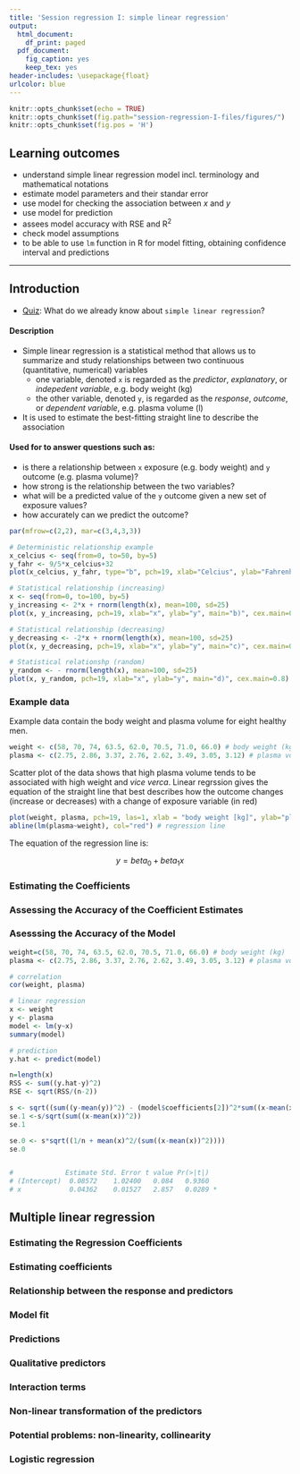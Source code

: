 ```yaml
---
title: 'Session regression I: simple linear regression'
output:
  html_document:
    df_print: paged
  pdf_document:
    fig_caption: yes
    keep_tex: yes
header-includes: \usepackage{float}
urlcolor: blue
---
```



```r
knitr::opts_chunk$set(echo = TRUE)
knitr::opts_chunk$set(fig.path="session-regression-I-files/figures/")
knitr::opts_chunk$set(fig.pos = 'H')
```


## Learning outcomes
- understand simple linear regression model incl. terminology and mathematical notations
- estimate model parameters and their standar error
- use model for checking the association between _x_ and _y_
- use model for prediction
- assees model accuracy with RSE and R$^2$
- check model assumptions
- to be able to use `lm` function in R for model fitting, obtaining confidence interval and predictions

-------

## Introduction
- [Quiz](https://forms.gle/bHZr1MP454npysAFA): What do we already know about `simple linear regression`? 



#### Description
- Simple linear regression is a statistical method that allows us to summarize and study relationships between two continuous (quantitative, numerical) variables
  - one variable, denoted `x` is regarded as the *predictor*, *explanatory*, or *indepedent variable*, e.g. body weight (kg)
  - the other variable, denoted `y`, is regarded as the *response*, *outcome*, or *dependent variable*, e.g. plasma volume (l)
- It is used to estimate the best-fitting straight line to describe the association

#### Used for to answer questions such as: 
- is there a relationship between `x` exposure (e.g. body weight) and `y` outcome (e.g. plasma volume)?
- how strong is the relationship between the two variables?
- what will be a predicted value of the `y` outcome given a new set of exposure values?
- how accurately can we predict the outcome?

\newpage


```r

par(mfrow=c(2,2), mar=c(3,4,3,3))

# Deterministic relationship example
x_celcius <- seq(from=0, to=50, by=5)
y_fahr <- 9/5*x_celcius+32
plot(x_celcius, y_fahr, type="b", pch=19, xlab="Celcius", ylab="Fahrenheit", main="a)", cex.main=0.8)

# Statistical relationship (increasing)
x <- seq(from=0, to=100, by=5)
y_increasing <- 2*x + rnorm(length(x), mean=100, sd=25)
plot(x, y_increasing, pch=19, xlab="x", ylab="y", main="b)", cex.main=0.8)

# Statistical relationship (decreasing)
y_decreasing <- -2*x + rnorm(length(x), mean=100, sd=25)
plot(x, y_decreasing, pch=19, xlab="x", ylab="y", main="c)", cex.main=0.8)

# Statistical relationshp (random)
y_random <- - rnorm(length(x), mean=100, sd=25)
plot(x, y_random, pch=19, xlab="x", ylab="y", main="d)", cex.main=0.8)


```



### Example data

Example data contain the body weight and plasma volume for eight healthy men. 
```r

weight <- c(58, 70, 74, 63.5, 62.0, 70.5, 71.0, 66.0) # body weight (kg)
plasma <- c(2.75, 2.86, 3.37, 2.76, 2.62, 3.49, 3.05, 3.12) # plasma volume (liters)
```

Scatter plot of the data shows that high plasma volume tends to be associated with high weight and *vice verca*. Linear regrssion gives the equation of the straight line that best describes how the outcome changes (increase or decreases) with a change of exposure variable (in red)
```r

plot(weight, plasma, pch=19, las=1, xlab = "body weight [kg]", ylab="plasma volume [l]")
abline(lm(plasma~weight), col="red") # regression line

```

The equation of the regression line is: 

$$y=beta_0 + beta_1x$$



### Estimating the Coefficients
### Assessing the Accuracy of the Coefficient Estimates
### Asesssing the Accuracy of the Model


```r

weight=c(58, 70, 74, 63.5, 62.0, 70.5, 71.0, 66.0) # body weight (kg)
plasma <- c(2.75, 2.86, 3.37, 2.76, 2.62, 3.49, 3.05, 3.12) # plasma volume (liters)

# correlation 
cor(weight, plasma)

# linear regression
x <- weight
y <- plasma
model <- lm(y~x)
summary(model)

# prediction
y.hat <- predict(model)

n=length(x)
RSS <- sum((y.hat-y)^2)
RSE <- sqrt(RSS/(n-2))

s <- sqrt((sum((y-mean(y))^2) - (model$coefficients[2])^2*sum((x-mean(x))^2))/(n-2))
se.1 <-s/sqrt(sum((x-mean(x))^2))
se.1

se.0 <- s*sqrt((1/n + mean(x)^2/(sum((x-mean(x))^2))))
se.0


#             Estimate Std. Error t value Pr(>|t|)  
# (Intercept)  0.08572    1.02400   0.084   0.9360  
# x            0.04362    0.01527   2.857   0.0289 *
```



## Multiple linear regression
### Estimating the Regression Coefficients
### Estimating coefficients
### Relationship between the response and predictors 
### Model fit 
### Predictions 
### Qualitative predictors 
### Interaction terms
### Non-linear transformation of the predictors 
### Potential problems: non-linearity, collinearity 
### Logistic regression
